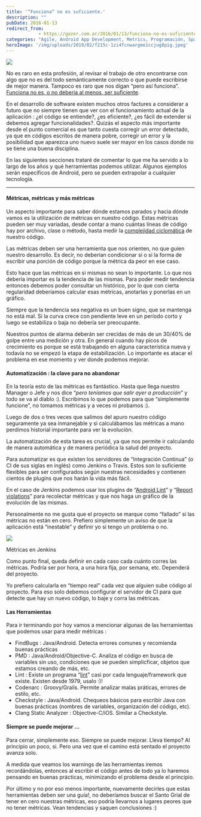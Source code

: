 ```yaml
---
title: '“Funciona” no es suficiente.'
description: ""
pubDate: 2016-01-13
redirect_from: 
            - https://gazer.com.ar/2016/01/13/funciona-no-es-suficiente/
categories: "Agile, Android App Development, Metrics, Programación, Spanish"
heroImage: '/img/uploads/2019/02/f215c-1zi4fcnwargme1ccjug8pig.jpeg'
---
```

![](/img/uploads/2019/02/f215c-1zi4fcnwargme1ccjug8pig.jpeg)

No es raro en esta profesión, al revisar el trabajo de otro encontrarse con algo que no es del todo semánticamente correcto o que puede escribirse de mejor manera. Tampoco es raro que nos digan “pero así funciona”. [Funciona no es, o no debería al menos, ser suficiente](http://juanmanueldehoyos.com/why-it-just-works-is-not-enough/).

En el desarrollo de software existen muchos otros factures a considerar a futuro que no siempre tienen que ver con el funcionamiento actual de la aplicación : ¿el código se entiende?, ¿es eficiente?, ¿es fácil de extender si debemos agregar funcionalidades?. Quizás el aspecto más importante desde el punto comercial es que tanto cuesta corregir un error detectado, ya que en códigos escritos de manera pobre, corregir un error y la posibilidad que aparezca uno nuevo suele ser mayor en los casos donde no se tiene una buena disciplina.

En las siguientes secciones trataré de comentar lo que me ha servido a lo largo de los años y qué herramientas podemos utilizar. Algunos ejemplos serán específicos de Android, pero se pueden extrapolar a cualquier tecnología.

---

#### Métricas, métricas y más métricas

Un aspecto importante para saber dónde estamos parados y hacia dónde vamos es la utilización de métricas en nuestro código. Estas métricas pueden ser muy variadas, desde contar a mano cuántas líneas de código hay por archivo, clase o método, hasta medir la [complejidad ciclomática](https://es.wikipedia.org/wiki/Complejidad_ciclom%C3%A1tica) de nuestro código.

Las métricas deben ser una herramienta que nos orienten, no que guíen nuestro desarrollo. Es decir, no deberían condicionar si o si la forma de escribir una porción de código porque la métrica da peor en ese caso.

Esto hace que las métricas en si mismas no sean lo importante. Lo que nos debería importar es la tendencia de las mismas. Para poder medir tendencia entonces debemos poder consultar un histórico, por lo que con cierta regularidad deberíamos calcular esas métricas, anotarlas y ponerlas en un gráfico.

Siempre que la tendencia sea negativa es un buen signo, que se mantenga no está mal. Si la curva crece con pendiente leve en un período corto y luego se estabiliza o baja no debería ser preocupante.

Nuestros puntos de alarma deberán ser crecidas de más de un 30/40% de golpe entre una medición y otra. En general cuando hay picos de crecimiento es porque se está trabajando en alguna característica nueva y todavía no se empezó la etapa de estabilización. Lo importante es atacar el problema en ese momento y ver donde podemos mejorar.

#### Automatización : la clave para no abandonar

En la teoría esto de las métricas es fantástico. Hasta que llega nuestro Manager o Jefe y nos dice “_pero teníamos que salir ayer a producción_” y todo se va al diablo :). Escribimos lo que podemos para que “simplemente funcione”, no tomamos métricas y a veces ni probamos :).

Luego de dos o tres veces que salimos del apuro nuestro código seguramente ya sea inmanejable y si calculábamos las métricas a mano perdimos historial importante para ver la evolución.

La automatización de esta tarea es crucial, ya que nos permite ir calculando de manera automática y de manera periódica la salud del proyecto.

Para automatizar es que existen los servidores de “Integración Continua” (o CI de sus siglas en inglés) como Jenkins o Travis. Estos son lo suficiente flexibles para ser configurados según nuestras necesidades y contienen cientos de plugins que nos harán la vida más fácil.

En el caso de Jenkins podemos usar los plugins de “[Android Lint](https://wiki.jenkins-ci.org/display/JENKINS/Android+Lint+Plugin)” y “[Report violations](https://wiki.jenkins-ci.org/display/JENKINS/Violations)” para recolectar métricas y que nos haga un gráfico de la evolución de las mismas.

Personalmente no me gusta que el proyecto se marque como “fallado” si las métricas no están en cero. Prefiero simplemente un aviso de que la aplicación está “inestable” y definir yo si tengo un problema o no.

![](/img/uploads/2019/02/239af-1rgvborekx12dgsst6zo3za.png)

Métricas en Jenkins

Como punto final, queda definir en cada caso cada cuánto corres las métricas. Podría ser por hora, a una hora fija, por semana, etc. Dependerá del proyecto.

Yo prefiero calcularla en “tiempo real” cada vez que alguien sube código al proyecto. Para eso solo debemos configurar el servidor de CI para que detecte que hay un nuevo código, lo baje y corra las métricas.

#### Las Herramientas

Para ir terminando por hoy vamos a mencionar algunas de las herramientas que podemos usar para medir métricas :

- FindBugs : Java/Android. Detecta errores comunes y recomienda buenas prácticas
- PMD : Java/Android/Objective-C. Analiza el código en busca de variables sin uso, condiciones que se pueden simplicficar, objetos que estamos creando de más, etc.
- Lint : Existe un programa “[lint](https://es.wikipedia.org/wiki/Lint)” casi por cada lenguaje/framework que existe. Existen desde 1979, usalo :)!
- Codenarc : Groovy/Grails. Permite analizar malas práticas, errores de estilo, etc.
- Checkstyle : Java/Android. Chequeos básicos para escribir Java con buenas prácticas (nombres de variables, organización del código, etc).
- Clang Static Analyzer : Objective-C/iOS. Similar a Checkstyle.

#### Siempre se puede mejorar …

Para cerrar, simplemente eso. Siempre se puede mejorar. Lleva tiempo? Al principio un poco, si. Pero una vez que el camino está sentado el proyecto avanza solo.

A medida que veamos los warnings de las herramientas iremos recordándolas, entonces al escribir el código antes de todo ya lo haremos pensando en buenas prácticas, minimizando el problema desde el principio.

Por último y no por eso menos importante, nuevamente decirles que estas herramientas deben ser una guía!, no deberíamos buscar el Santo Grial de tener en cero nuestras métricas, eso podría llevarnos a lugares peores que no tener métricas. Vean tendencias y saquen conclusiones :)
